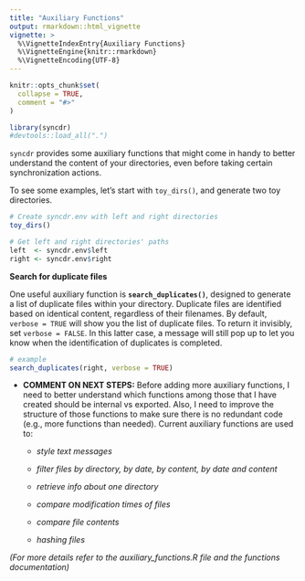```yaml
---
title: "Auxiliary Functions"
output: rmarkdown::html_vignette
vignette: >
  %\VignetteIndexEntry{Auxiliary Functions}
  %\VignetteEngine{knitr::rmarkdown}
  %\VignetteEncoding{UTF-8}
---
```


```r
knitr::opts_chunk$set(
  collapse = TRUE,
  comment = "#>"
)

library(syncdr)
#devtools::load_all(".")
```

`syncdr` provides some auxiliary functions that might come in handy to better understand the content of your directories, even before taking certain synchronization actions.

To see some examples, let's start with `toy_dirs()`, and generate two toy directories.

```r

# Create syncdr.env with left and right directories
toy_dirs()

# Get left and right directories' paths 
left  <- syncdr.env$left
right <- syncdr.env$right

```

**Search for duplicate files**

One useful auxiliary function is **`search_duplicates()`**, designed to generate a list of duplicate files within your directory. Duplicate files are identified based on identical content, regardless of their filenames. By default, `verbose = TRUE` will show you the list of duplicate files. To return it invisibly, set `verbose = FALSE`. In this latter case, a message will still pop up to let you know when the identification of duplicates is completed.

```r

# example
search_duplicates(right, verbose = TRUE)
```

-   **COMMENT ON NEXT STEPS:** Before adding more auxiliary functions, I need to better understand which functions among those that I have created should be internal vs exported. Also, I need to improve the structure of those functions to make sure there is no redundant code (e.g., more functions than needed). Current auxiliary functions are used to:

    -   *style text messages*

    -   *filter files by directory, by date, by content, by date and content*

    -   *retrieve info about one directory*

    -   *compare modification times of files*

    -   *compare file contents*

    -   *hashing files*

*(For more details refer to the auxiliary_functions.R file and the functions documentation)\
*
